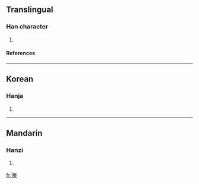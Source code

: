 ==Translingual==
===Han character===
{{Han char|rn=30|rad=口|as=15|sn=18|four=|canj=口女戈木 (RVID)}}
# {{defn|Han|sort=口15}}
====References====
{{Han ref|kx=0213.020|dkj=04524|dj=0435.300|hdz=10700.080|uh=569B|ud=22171}}
----
==Korean==
===Hanja===
{{ko-hanja|hangeul=학|rv=hak|mr=hak}}
# {{defn|Korean}}
----
==Mandarin==
===Hanzi===
{{cmn-hanzi|pin=[[hù]] ([[hu4]])|wg=hu<sup>4</sup>}}
# {{defn|Mandarin}}

[[fr:嚛]]